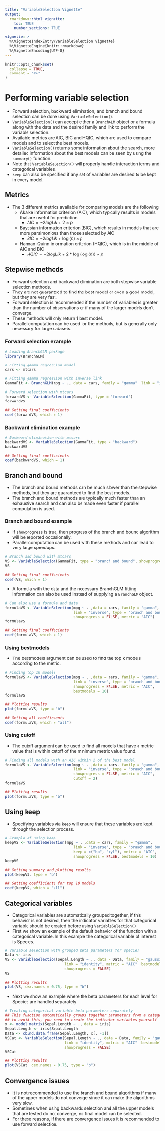 ---
title: "VariableSelection Vignette"
output: 
  rmarkdown::html_vignette:
    toc: TRUE
    number_sections: TRUE

vignette: >
  %\VignetteIndexEntry{VariableSelection Vignette}
  %\VignetteEngine{knitr::rmarkdown}
  %\VignetteEncoding{UTF-8}
---

```{r, include = FALSE}
knitr::opts_chunk$set(
  collapse = TRUE,
  comment = "#>"
)
```

# Performing variable selection

- Forward selection, backward elimination, and branch and bound selection can be done using `VariableSelection()`.
- `VariableSelection()` can accept either a `BranchGLM` object or a formula along with the data and the desired family and link to perform the variable selection.
- Available metrics are AIC, BIC and HQIC, which are used to compare models and to select the best models.
- `VariableSelection()` returns some information about the search, more detailed 
information about the best models can be seen by using the `summary()` function.
- Note that `VariableSelection()` will properly handle interaction terms and 
categorical variables.
- `keep` can also be specified if any set of variables are desired to be kept in every model.

## Metrics

- The 3 different metrics available for comparing models are the following
  - Akaike information criterion (AIC), which typically results in models that are 
  useful for prediction
    - $AIC = -2logLik + 2 \times p$
  - Bayesian information criterion (BIC), which results in models that are more 
  parsimonious than those selected by AIC
    - $BIC = -2logLik + \log{(n)} \times p$
  - Hannan-Quinn information criterion (HQIC), which is in the middle of AIC and BIC
    - $HQIC = -2logLik + 2 * \log({\log{(n)})} \times p$

## Stepwise methods

- Forward selection and backward elimination are both stepwise variable selection methods.
- They are not guaranteed to find the best model or even a good model, but they are very fast.
- Forward selection is recommended if the number of variables is greater than the number of observations or if many of the larger models don't converge.
- These methods will only return 1 best model.
- Parallel computation can be used for the methods, but is generally only necessary 
for large datasets.

### Forward selection example

```{r}
# Loading BranchGLM package
library(BranchGLM)

# Fitting gamma regression model
cars <- mtcars

# Fitting gamma regression with inverse link
GammaFit <- BranchGLM(mpg ~ ., data = cars, family = "gamma", link = "inverse")

# Forward selection with mtcars
forwardVS <- VariableSelection(GammaFit, type = "forward")
forwardVS

## Getting final coefficients
coef(forwardVS, which = 1)


```

### Backward elimination example

```{r}
# Backward elimination with mtcars
backwardVS <- VariableSelection(GammaFit, type = "backward")
backwardVS

## Getting final coefficients
coef(backwardVS, which = 1)

```

## Branch and bound

- The branch and bound methods can be much slower than the stepwise methods, but 
they are guaranteed to find the best models.
- The branch and bound methods are typically much faster than an exhaustive search and can also be made even faster if parallel computation is used.

### Branch and bound example

- If `showprogress` is true, then progress of the branch and bound algorithm will be reported occasionally.
- Parallel computation can be used with these methods and can lead to very large speedups.

```{r}
# Branch and bound with mtcars
VS <- VariableSelection(GammaFit, type = "branch and bound", showprogress = FALSE)
VS

## Getting final coefficients
coef(VS, which = 1)

```

- A formula with the data and the necessary BranchGLM fitting information can 
also be used instead of supplying a `BranchGLM` object. 

```{r}
# Can also use a formula and data
formulaVS <- VariableSelection(mpg ~ . ,data = cars, family = "gamma", 
                               link = "inverse", type = "branch and bound",
                               showprogress = FALSE, metric = "AIC")
formulaVS

## Getting final coefficients
coef(formulaVS, which = 1)

```

### Using bestmodels

- The bestmodels argument can be used to find the top k models according to the 
metric.

```{r, fig.height = 4, fig.width = 6}
# Finding top 10 models
formulaVS <- VariableSelection(mpg ~ . ,data = cars, family = "gamma", 
                               link = "inverse", type = "branch and bound",
                               showprogress = FALSE, metric = "AIC", 
                               bestmodels = 10)
formulaVS

## Plotting results
plot(formulaVS, type = "b")

## Getting all coefficients
coef(formulaVS, which = "all")

```

### Using cutoff

- The cutoff argument can be used to find all models that have a metric value 
that is within cutoff of the minimum metric value found.

```{r, fig.height = 4, fig.width = 6}
# Finding all models with an AIC within 2 of the best model
formulaVS <- VariableSelection(mpg ~ . ,data = cars, family = "gamma", 
                               link = "inverse", type = "branch and bound",
                               showprogress = FALSE, metric = "AIC", 
                               cutoff = 2)
formulaVS

## Plotting results
plot(formulaVS, type = "b")

```

## Using keep

- Specifying variables via `keep` will ensure that those variables are kept through the selection process.

```{r, fig.height = 4, fig.width = 6}
# Example of using keep
keepVS <- VariableSelection(mpg ~ . ,data = cars, family = "gamma", 
                               link = "inverse", type = "branch and bound",
                               keep = c("hp", "cyl"), metric = "AIC",
                               showprogress = FALSE, bestmodels = 10)
keepVS

## Getting summary and plotting results
plot(keepVS, type = "b")

## Getting coefficients for top 10 models
coef(keepVS, which = "all")

```

## Categorical variables

- Categorical variables are automatically grouped together, if this behavior is 
not desired, then the indicator variables for that categorical variable should be 
created before using `VariableSelection()`
- First we show an example of the default behavior of the function with a categorical 
variable. In this example the categorical variable of interest is Species.

```{r, fig.height = 4, fig.width = 6}
# Variable selection with grouped beta parameters for species
Data <- iris
VS <- VariableSelection(Sepal.Length ~ ., data = Data, family = "gaussian", 
                           link = "identity", metric = "AIC", bestmodels = 10, 
                           showprogress = FALSE)
VS

## Plotting results
plot(VS, cex.names = 0.75, type = "b")

```

- Next we show an example where the beta parameters for each level for Species 
are handled separately

```{r, fig.height = 4, fig.width = 6}
# Treating categorical variable beta parameters separately
## This function automatically groups together parameters from a categorical variable
## to avoid this, you need to create the indicator variables yourself
x <- model.matrix(Sepal.Length ~ ., data = iris)
Sepal.Length <- iris$Sepal.Length
Data <- cbind.data.frame(Sepal.Length, x[, -1])
VSCat <- VariableSelection(Sepal.Length ~ ., data = Data, family = "gaussian", 
                           link = "identity", metric = "AIC", bestmodels = 10, 
                           showprogress = FALSE)
VSCat

## Plotting results
plot(VSCat, cex.names = 0.75, type = "b")

```

## Convergence issues

- It is not recommended to use the branch and bound algorithms if many of the upper models do not converge since it can make the algorithms very slow.
- Sometimes when using backwards selection and all the upper models that are tested 
do not converge, no final model can be selected.
- For these reasons, if there are convergence issues it is recommended to use forward selection.
